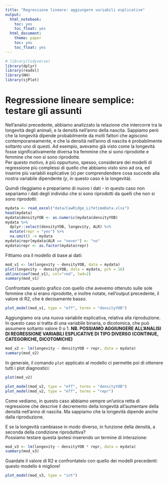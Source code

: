 ```yaml
---
title: "Regressione lineare: aggiungere variabili esplicative"
output: 
  html_notebook: 
    toc: yes
    toc_float: yes
  html_document: 
    theme: paper
    toc: yes
    toc_float: yes
---
```


```r
# library(tidyverse)
library(dplyr)
library(readxl)
library(HH)
library(sjPlot)
```


# Regressione lineare semplice: testare gli assunti

Nell'analisi precedente, abbiamo analizzato la relazione che intercorre tra la longevità degli animali, e la densità nell'anno della nascita. Sappiamo però che la longevità dipende probabilmente da molti fattori che agiscono contemporaneamente, e che la densità nell'anno di nascita è probabilmente soltanto uno di questi. Ad esempio, avevamo già visto come la longevità fosse significativamente diversa tra femmine che si sono riprodotte e femmine che non si sono riprodotte.     
Per questo motivo, è più oppurtuno, spesso, considerare dei modelli di regressione più complessi di quello che abbiamo visto sino ad ora, ed inserire più variabili esplicative (*x*) per comprendendere cosa succede alla nostra variabile dipendente (*y*, in questo caso è la longevità). 

Quindi rileggiamo e prepariamo di nuovo i dati - in questo caso non separiamo i dati degli individui che si sono riprodotti da quelli che non si sono riprodotti: 


```r
mydata <- read_excel("data/CawRidge_LifetimeData.xlsx")
head(mydata)
mydata$densityYOB <- as.numeric(mydata$densityYOB)
mydata %>% 
  dplyr::select(densityYOB, longevity, ALR) %>% 
  mutate(repr = "yes") %>% 
  na.omit() -> mydata
mydata$repr[mydata$ALR == "never"] <- "no"
mydata$repr <- as.factor(mydata$repr)
```

Fittiamo ora il modello di base ai dati:

```r
mod_v1 <- lm(longevity ~ densityYOB, data = mydata)
plot(longevity ~ densityYOB, data = mydata, pch = 16)
abline(coef(mod_v1), col="red", lwd=2)
summary(mod_v1)
```

Confrontate questo grafico con quello che avevemo ottenuto sulle sole femmine che si erano riprodotte, e inoltre notate, nell'output precedente, il valore di R2, che è decisamente basso.

```r
plot_model(mod_v1, type = "eff", terms = "densityYOB")
```


Aggiungiamo ora una nuova variabile esplicativa, relativa alla riproduzione. In questo caso si tratta di una variabile binaria, o dicotomica, che può assumere soltanto valore 0 o 1. **NB. POSSIAMO AGGIUNGERE ALL'ANALISI DI REGRESSIONE VARIABILI ESPLICATIVE DI TIPO DIVERSO (CONTINUE, CATEGORICHE, DICOTOMICHE)**

```r
mod_v2 <- lm(longevity ~ densityYOB + repr, data = mydata)
summary(mod_v2)
```

In generale, il comando `plot` applicato al modello ci permette poi di ottenere tutti i plot diagnostici:

```r
plot(mod_v2)
```


```r
plot_model(mod_v2, type = "eff", terms = "densityYOB")
plot_model(mod_v2, type = "eff", terms = "repr")
```

Come vediamo, in questo caso abbiamo sempre un'unica retta di regressione che descrive il decremento della longevità all'aumentare della densità nell'anno di nascita. Ma sappiamo che la longevità dipende anche dalla riproduzione.

E se la longevità cambiasse in modo diverso, in funzione della densità, a seconda della condizione riproduttiva?    
Possiamo testare questa ipotesi inserendo un termine di interazione:

```r
mod_v3 <- lm(longevity ~ densityYOB * repr, data = mydata)
summary(mod_v3)
```

Guardate il valore di R2 e confrontatelo con quello dei modelli precedenti: questo modello è migliore!   

```r
plot_model(mod_v3, type = "int")
```

